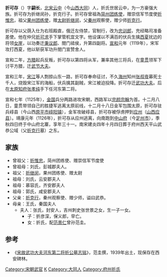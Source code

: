 '''折可存'''（{{bd|1096年||1126年||catIdx=Z}}）字'''嗣长'''，[[北宋|北宋]][[云中|云中]]（今[[山西|山西]][[大同|大同]]）人，折氏世居云中，为一方豪强大族。折可存为折继闵孙，折克行子。折可存曾祖為[[简州|简州]][[团练使|团练使]]，赠崇信军节度使[[折惟忠|折惟忠]]，祖父[[果州|果州]][[团练使|团练使]]，赠[[太尉|太尉]][[折继闵|折继闵]]，父[[秦州|秦州]]观察使，赠少师[[折克行|折克行]]。

折可存以父荫入仕为右班殿直，俄迁左侍禁，官制行，改为[[忠训郎|忠训郎]]，充经略司准备差使。他在仲兄[[折可求|折可求]]手下掌管机宜文字。他设谋以不满百的伏兵生擒[[西夏|西夏]]扰边的将领[[女崖|女崖]]，以功奏迁[[秉议郎|秉议郎]]、閤门祗侯，升第四副将。[[宣和_(北宋)|宣和]]元年（1119年），宋军攻打西夏，他以斩获军功升閤门宣赞舍人。

宣和二年，[[方腊|方腊]]起兵反叛，折可存以第四将从军，兼率其他三将兵，在[[童贯|童贯]]领军下讨平方腊，迁[[武节大夫|武节大夫]]。

宣和三年，[[宋江|宋江]]等人剽掠山东一路，折可存奉命征讨，不久[[海州|海州]]知州[[张叔夜|张叔夜]]募死士千人，烧毁宋江军的海船，伏兵擒其副贼，宋江被迫投降。折可存迁[[武功大夫|武功大夫]]。后在[[太原|太原]][[知府|知府]][[张孝纯|张孝纯]]手下任河东第二将。

宣和七年（1125年），[[金国|金国]]兵分两路进攻宋朝，西路军以[[完颜宗翰|完颜宗翰]]为首。十二月八日，童贯带领自己的胜捷军逃离太原前线，十二月十八日金军包围太原，折可存驻兵崞县（今山西[[原平市|原平市]][[崞阳镇|崞阳镇]]），金军攻破崞县，折可存被俘虏押到[[应州|应州]]（[[山西|山西]][[应县|应县]]）。靖康元年（1126年），折可存从应州逃离，向南跑到[[中山府|中山府]]（今[[定州市|定州市]]），季秋四日终于中山府北寨，享年三十一。南宋建炎四年十月四日葬于府州西天平山武恭公域（父[[折克行|折克行]]墓）之东。

==家族==
{{Main|府州折氏世系图}}
* 曾祖父：[[折惟忠|折惟忠]]，简州团练使、赠崇信军节度使
* 曾祖母：刘氏，彭城郡夫人。
* 祖父：[[折继闵|折继闵]]，果州团练使、赠太尉
* 祖母：刘氏，云安郡夫人
* 祖母：慕容氏，齐安郡夫人
* 祖母：郭氏，咸安郡夫人
* 父亲：[[折克行|折克行]]，秦州观察使、赠少师，谥曰武恭。
* 母亲：王氏，秦国夫人
** 夫人：张氏，封安人，吉州刺史张世景之女，生一子一女。
*** 子：折彦深，保义郎，早亡。 
*** 女：折氏，配[[范镇_(文学家)|范景仁]]曾孙范圭。

==参考==
* 《[[s:宋故武功大夫河東第二將折公墓誌銘|宋故武功大夫河东第二将折公墓志铭]]》，范圭撰，1939年出土，现保存在西安碑林。

[[Category:宋朝武官|Category:宋朝武官]]
[[Category:折姓|K]]
[[Category:大同人|Category:大同人]]
[[Category:府州折氏|Category:府州折氏]]
